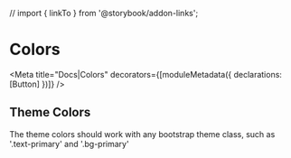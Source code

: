 // import { linkTo } from '@storybook/addon-links';


# Colors

<Meta title="Docs|Colors" decorators={[moduleMetadata({ declarations: [Button] })]} />

## Theme Colors

The theme colors should work with any bootstrap theme class, such as '.text-primary' and '.bg-primary'

<ColorPalette>
  <ColorDisp title='primary' colorVars={['--primary']} />
  <ColorDisp title='secondary' colorVars={['--secondary']} />
  <ColorDisp title='success' colorVars={['--success']} />
  <ColorDisp title='info' colorVars={['--info']} />
  <ColorDisp title='warning' colorVars={['--warning']} />
  <ColorDisp title='danger' colorVars={['--danger']} />
  <ColorDisp title='light' colorVars={['--light']} />
  <ColorDisp title='dark' colorVars={['--dark']} />
</ColorPalette>
